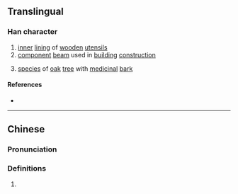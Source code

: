 {{character info/new}}
==Translingual==

===Han character===
{{Han char|rn=75|rad=木|as=17|sn=21|four=40932|canj=DYRV|ids=⿰木襄}}

# [[inner]] [[lining]] of [[wooden]] [[utensil]]s
# [[component]] [[beam]] used in [[building]] [[construction]]
# {{lb|zh|archaic}} [[species]] of [[oak]] [[tree]] with [[medicinal]] [[bark]]

====References====
* {{Han ref|kx=0562.280|dkj=15898|dj=0951.090|hdz=21322.020|uh=6B00|ud=27392|bh=F5D2|bd=62930}}

----

==Chinese==
{{zh-forms}}

===Pronunciation===
{{zh-pron
|m=xiāng
|c=soeng1
|mc=y
|oc=y
|ma=
|cat=n
}}

===Definitions===
{{zh-hanzi}}

# {{rfdef|zh}}